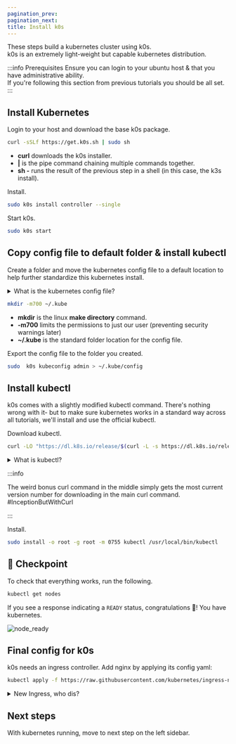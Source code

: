 ---
pagination_prev:
pagination_next:
title: Install k0s
---

These steps build a kubernetes cluster using k0s.  
k0s is an extremely light-weight but capable kubernetes distribution.

:::info Prerequisites
Ensure you can login to your ubuntu host & that you have administrative ability.  
If you're following this section from previous tutorials you should be all set.
:::

## Install Kubernetes

Login to your host and download the base k0s package.

```bash
curl -sSLf https://get.k0s.sh | sudo sh
```

- **curl** downloads the k0s installer.
- **|** is the pipe command chaining multiple commands together.
- **sh -** runs the result of the previous step in a shell (in this case, the k3s install).

Install.

```bash
sudo k0s install controller --single
```

Start k0s.

```bash
sudo k0s start
```

## Copy config file to default folder & install kubectl

Create a folder and move the kubernetes config file to a default location to help further standardize this kubernetes install.

<details>
  <summary>What is the kubernetes config file?</summary>
  <ul>
    <li>Kubernetes distributions create a config file that describe the cluster and how to access it.</li>
    <li>
      These next few steps move the k3s config file to the default spot where kubectl will look & secure the file to
      avoid errors later.
    </li>
  </ul>
</details>

```bash
mkdir -m700 ~/.kube
```

- **mkdir** is the linux **make directory** command.
- **-m700** limits the permissions to just our user (preventing security warnings later)
- **~/.kube** is the standard folder location for the config file.

Export the config file to the folder you created.

```bash
sudo  k0s kubeconfig admin > ~/.kube/config
```

## Install kubectl

k0s comes with a slightly modified kubectl command. There's nothing wrong with it-
but to make sure kubernetes works in a standard way across all tutorials, we'll install and use the official kubectl.

Download kubectl.

```bash
curl -LO "https://dl.k8s.io/release/$(curl -L -s https://dl.k8s.io/release/stable.txt)/bin/linux/amd64/kubectl"
```

<details>
  <summary>What is kubectl?</summary>
  <ul>
    <li>Kubernetes's interface is an [API](https://en.wikipedia.org/wiki/API). We need a way to interact with it.</li>
    <li>
      kubectl is a well organized/documented command line tool to achieve this. Running `kubectl` will show you the
      myriad of options available.
    </li>
  </ul>
</details>

:::info

The weird bonus curl command in the middle simply gets the most current version number for downloading in the main curl command. #InceptionButWithCurl

:::

Install.

```bash
sudo install -o root -g root -m 0755 kubectl /usr/local/bin/kubectl
```

## :checkered_flag: Checkpoint

To check that everything works, run the following.

```bash
kubectl get nodes
```

If you see a response indicating a `READY` status, congratulations :tada:! You have kubernetes.

![node_ready](/src/assets/img/node_ready.png)

## Final config for k0s

k0s needs an ingress controller. Add nginx by applying its config yaml:

```bash
kubectl apply -f https://raw.githubusercontent.com/kubernetes/ingress-nginx/controller-v1.2.0/deploy/static/provider/cloud/deploy.yaml
```

<details>
  <summary>New Ingress, who dis?</summary>

By default, Kubernetes sets up a virtual network between the containers. This lets application components communicate with each other and (generally) the internet.

We need an [ingress controller](https://www.nginx.com/resources/glossary/kubernetes-ingress-controller)
to manage cluster access from the outside. It's like adding a gate
to a walled city with guards directing traffic. It allows access to approved
locations and prevents unauthorized requests.

</details>

## Next steps

With kubernetes running, move to next step on the left sidebar.
